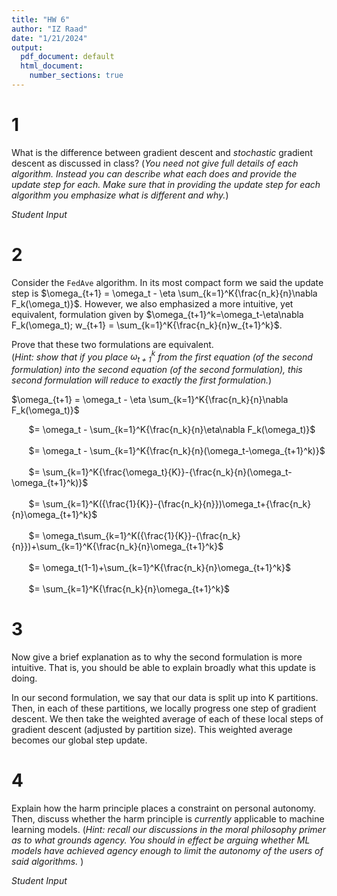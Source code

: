 ```yaml
---
title: "HW 6"
author: "IZ Raad"
date: "1/21/2024"
output:
  pdf_document: default
  html_document:
    number_sections: true
---
```


# 1
What is the difference between gradient descent and *stochastic* gradient descent as discussed in class?  (*You need not give full details of each algorithm.  Instead you can describe what each does and provide the update step for each.  Make sure that in providing the update step for each algorithm you emphasize what is different and why.*)

*Student Input*

# 2
Consider the `FedAve` algorithm.  In its most compact form we said the update step is $\omega_{t+1} = \omega_t - \eta \sum_{k=1}^K{\frac{n_k}{n}\nabla F_k(\omega_t)}$.  However, we also emphasized a more intuitive, yet equivalent, formulation given by $\omega_{t+1}^k=\omega_t-\eta\nabla F_k(\omega_t); w_{t+1} = \sum_{k=1}^K{\frac{n_k}{n}w_{t+1}^k}$.  

Prove that these two formulations are equivalent.  
(*Hint: show that if you place $\omega_{t+1}^k$ from the first equation (of the second formulation) into the second equation (of the second formulation), this second formulation will reduce to exactly the first formulation.*) 

$\omega_{t+1} = \omega_t - \eta \sum_{k=1}^K{\frac{n_k}{n}\nabla F_k(\omega_t)}$

|        $= \omega_t - \sum_{k=1}^K{\frac{n_k}{n}\eta\nabla F_k(\omega_t)}$
|                    
|        $= \omega_t - \sum_{k=1}^K{\frac{n_k}{n}(\omega_t-\omega_{t+1}^k)}$
|                    
|        $= \sum_{k=1}^K{\frac{\omega_t}{K}}-{\frac{n_k}{n}(\omega_t-\omega_{t+1}^k)}$
|                    
|        $= \sum_{k=1}^K({\frac{1}{K}}-{\frac{n_k}{n}})\omega_t+{\frac{n_k}{n}\omega_{t+1}^k}$
|                    
|        $= \omega_t\sum_{k=1}^K({\frac{1}{K}}-{\frac{n_k}{n}})+\sum_{k=1}^K{\frac{n_k}{n}\omega_{t+1}^k}$
|                    
|        $= \omega_t(1-1)+\sum_{k=1}^K{\frac{n_k}{n}\omega_{t+1}^k}$
|                    
|        $= \sum_{k=1}^K{\frac{n_k}{n}\omega_{t+1}^k}$

# 3
Now give a brief explanation as to why the second formulation is more intuitive.  That is, you should be able to explain broadly what this update is doing.

In our second formulation, we say that our data is split up into K partitions. Then, in each of these partitions, we locally progress one step of gradient descent. We then take the weighted average of each of these local steps of gradient descent (adjusted by partition size). This weighted average becomes our global step update.

# 4
Explain how the harm principle places a constraint on personal autonomy.  Then, discuss whether the harm principle is *currently* applicable to machine learning models.  (*Hint: recall our discussions in the moral philosophy primer as to what grounds agency.  You should in effect be arguing whether ML models have achieved agency enough to limit the autonomy of the users of said algorithms.* )

*Student Input*
